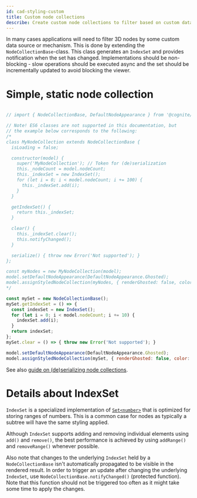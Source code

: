 ```yaml
---
id: cad-styling-custom
title: Custom node collections
describe: Create custom node collections to filter based on custom data sources and mechanisms
---
```



In many cases applications will need to filter 3D nodes by some custom data source or mechanism. This
is done by extending the `NodeCollectionBase`-class. This class generates an `IndexSet` and
provides notification when the set has changed. Implementations should
be non-blocking - slow operations should be executed async and the set should
be incrementally updated to avoid blocking the viewer.

<DemoWrapper name="Cognite3DViewerDemo" />

# Simple, static node collection

```js runnable

// import { NodeCollectionBase, DefaultNodeAppearance } from '@cognite/reveal';

// Note! ES6 classes are not supported in this documentation, but
// the example below corresponds to the following:
/*
class MyNodeCollection extends NodeCollectionBase {
  isLoading = false;

  constructor(model) {
    super('MyNodeCollection'); // Token for (de)serialization
    this._nodeCount = model.nodeCount;
    this._indexSet = new IndexSet();
    for (let i = 0; i < model.nodeCount; i += 100) {
      this._indexSet.add(i);
    }
  }

  getIndexSet() {
    return this._indexSet;
  }

  clear() {
    this._indexSet.clear();
    this.notifyChanged();
  }

  serialize() { throw new Error('Not supported'); }
};

const myNodes = new MyNodeCollection(model);
model.setDefaultNodeAppearance(DefaultNodeAppearance.Ghosted);
model.assignStyledNodeCollection(myNodes, { renderGhosted: false, color: [40, 200, 20] } );
*/

const mySet = new NodeCollectionBase();
mySet.getIndexSet = () => {
  const indexSet = new IndexSet();
  for (let i = 0; i < model.nodeCount; i += 10) {
    indexSet.add(i);
  }
  return indexSet;
};
mySet.clear = () => { throw new Error('Not supported'); }

model.setDefaultNodeAppearance(DefaultNodeAppearance.Ghosted);
model.assignStyledNodeCollection(mySet, { renderGhosted: false, color: [40, 200, 20] } );
```

See also [guide on (de)serializing node collections](cad-save-viewerstate#serializing-and-deserializing-custom-node-colletions).

# Details about IndexSet

`IndexSet` is a specialized implementation of [`Set<number>`](https://developer.mozilla.org/en-US/docs/Web/JavaScript/Reference/Global_Objects/Set)
that is optimized for storing ranges of numbers. This is a common case for nodes as typically a
subtree will have the same styling applied.

Although `IndexSet` supports adding and removing individual elements using `add()` and `remove()`, the best
performance is achieved by using `addRange()` and `removeRange()` whenever possible.

Also note that changes to the underlying `IndexSet` held by a `NodeCollectionBase` isn't automatically propagated
to be visible in the rendered result. In order to trigger an update after changing the underlying `IndexSet`,
use `NodeCollectionBase.notifyChanged()` (protected function). Note that this function should not be triggered too often
as it might take some time to apply the changes.
